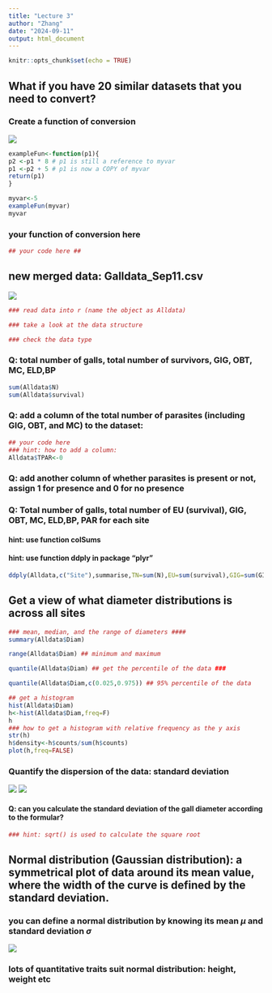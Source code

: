 ```yaml
---
title: "Lecture 3"
author: "Zhang"
date: "2024-09-11"
output: html_document
---
```


```r
knitr::opts_chunk$set(echo = TRUE)
```

## What if you have 20 similar datasets that you need to convert?

### Create a function of conversion

![](function_illustration.png)

```r
exampleFun<-function(p1){
p2 <-p1 * 8 # p1 is still a reference to myvar
p1 <-p2 + 5 # p1 is now a COPY of myvar
return(p1)
}

myvar<-5
exampleFun(myvar)
myvar
```

### your function of conversion here

```r
## your code here ##

```

## new merged data: Galldata_Sep11.csv

![](readdata.png)

```r

### read data into r (name the object as Alldata)

### take a look at the data structure 

### check the data type 

```

### Q: total number of galls, total number of survivors, GIG, OBT, MC, ELD,BP

```r
sum(Alldata$N)
sum(Alldata$survival)

```

### Q: add a column of the total number of parasites (including GIG, OBT, and MC) to the dataset:

```r
## your code here
### hint: how to add a column:
Alldata$TPAR<-0

```

### Q: add another column of whether parasites is present or not, assign 1 for presence and 0 for no presence

### Q: Total number of galls, total number of EU (survival), GIG, OBT, MC, ELD,BP, PAR for each site

#### hint: use function colSums

#### hint: use function ddply in package "plyr"

```r
ddply(Alldata,c("Site"),summarise,TN=sum(N),EU=sum(survival),GIG=sum(GIG),OBT=sum(OBT),MC=sum(MC),ELD=sum(ELD),BP=sum(BP))

```

## Get a view of what diameter distributions is across all sites

```r
### mean, median, and the range of diameters ####
summary(Alldata$Diam)

range(Alldata$Diam) ## minimum and maximum 

quantile(Alldata$Diam) ## get the percentile of the data ###

quantile(Alldata$Diam,c(0.025,0.975)) ## 95% percentile of the data

## get a histogram 
hist(Alldata$Diam)
h<-hist(Alldata$Diam,freq=F)
h
### how to get a histogram with relative frequency as the y axis
str(h)
h$density<-h$counts/sum(h$counts)
plot(h,freq=FALSE)

```

### Quantify the dispersion of the data: standard deviation

![](standard-deviations.webp) ![](SDFormula.png)

#### Q: can you calculate the standard deviation of the gall diameter according to the formular?

```r
### hint: sqrt() is used to calculate the square root 

```

## Normal distribution (Gaussian distribution): a symmetrical plot of data around its mean value, where the width of the curve is defined by the standard deviation.

### you can define a normal distribution by knowing its mean $\mu$ and standard deviation $\sigma$ 

![](standard-deviation2.webp) 

### lots of quantitative traits suit normal distribution: height, weight etc 


